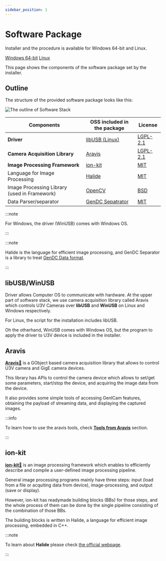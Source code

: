 ```yaml
---
sidebar_position: 1
---
```


# Software Package


<div class="jsx-section">
<p>
Installer and the procedure is available for Windows 64-bit and Linux.
</p>
<div class="board">


<a class="card on-board" href="windows">Windows 64-bit</a>
<a class="card on-board" href="linux">Linux</a>
</div></div>

This page shows the components of the software package set by the installer. 

## Outline

The structure of the provided software package looks like this:

![The outline of Software Stack](./img/generic-sw-stack.png)

| Components | OSS included in the package | License |
| --------   | ------- | ------- |
| **Driver** | [libUSB (Linux)](#libusbwinusb) | [LGPL-2.1](https://github.com/libusb/libusb/blob/master/COPYING) |
| **Camera Acquisition Library** | [Aravis](#aravis) | [LGPL-2.1](https://github.com/AravisProject/aravis?tab=LGPL-2.1-1-ov-file) |
| **Image Processing Framework** | [ion-kit](#ion-kit) | [MIT](https://github.com/fixstars/ion-kit?tab=MIT-1-ov-file) |
| Language for Image Processing | [Halide](https://halide-lang.org/) | [MIT](https://github.com/halide/Halide/blob/main/LICENSE.txt) |
| Image Processing Library (used in Framework) | [OpenCV](https://opencv.org/) | [BSD](https://opencv.org/license/) |
| Data Parser/separator | [GenDC Sepatrator](https://github.com/Sensing-Dev/GenDC) | [MIT](https://github.com/Sensing-Dev/GenDC/tree/refactor/python?tab=License-1-ov-file) |

:::note

For Windows, the driver (WinUSB) comes with Windows OS.

:::

:::note

Halide is the language for efficient image processing, and GenDC Separator is a library to treat [GenDC Data format](../lessons/camera.md).

:::

## libUSB/WinUSB

Driver allows Computer OS to communicate with hardware. At the upper part of software stack, we use camera acquisition library called Aravis which controls U3V Cameras over **libUSB** and **WinUSB** on Linux and Windows respectively.

For Linux, the script for the installation includes libUSB.

Oh the otherhand, WinUSB comes with Windows OS, but the program to apply the driver to U3V device is included in the installer.

## Aravis

[**Aravis**&#128279;](https://aravisproject.github.io/aravis/) is a GObject based camera acquisition library that allows to control U3V camera and GigE camera devices. 

This library has APIs to control the camera device which allows to set/get some parameters, start/stop the device, and acquiring the image data from the device.

It also provides some simple tools of accessing GenICam features, obtaining the payload of streaming data, and displaying the captured images.

:::info

To learn how to use the aravis tools, check **[Tools from Aravis](docs/external/aravis/arv-tools.md)** section.

:::

## ion-kit

[**ion-kit**&#128279;](https://github.com/fixstars/ion-kit) is an image processing framework which enables to efficiently describe and compile a user-defined image processing pipeline. 

General image processing programs mainly have three steps: input (load from a file or acquiting data from device), image-processing, and output (save or display).

However, ion-kit has readymade building blocks (BBs) for those steps, and the whole process of them can be done by the single pipeline consisting of the combination of those BBs. 

The building blocks is written in Halide, a language for efficient image processing, embedded in C++. 

:::note

To learn about **Halide** please check [the official webpage](https://halide-lang.org/).

:::